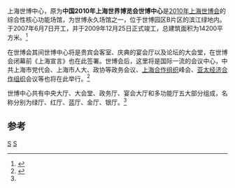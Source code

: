 {{coord|31.188721|121.484499|display=title|type:landmark|format=dms}}
{{Infobox building
| building_name = 上海世博中心
| native_building_name= 
| former_names =
| alternate_names =
| image =
| caption = 
| map_type = 
| altitude = 
| building_type = 
| architectural_style = 
| structural_system = 
| cost = 
| ren_cost =
| location = [[上海市|上海]]世博园区B片区
| address = 
| client = 
| owner = 上海世博（集团）有限公司
| current_tenants = 
| landlord = 
| coordinates = 
| start_date = 2007年6月7日
| completion_date = 2009年12月25日
| inauguration_date =
| renovation_date = 
| demolition_date = 
| destruction_date = 
| height = 
| diameter = 
| other_dimensions = 
| floor_count = 
| floor_area = 
| main_contractor = 
| architect = 
| architecture_firm = 
| structural_engineer = 
| services_engineer = 
| civil_engineer = 
| other_designers = 
| quantity_surveyor = 
| awards = 
| ren_architect =
| ren_firm =
| ren_str_engineer = 
| ren_serv_engineer = 
| ren_civ_engineer = 
| ren_oth_designers = 
| ren_qty_surveyor = 
| ren_awards = 
| references = 
}}

上海世博中心，原为'''中国2010年上海世界博览会世博中心'''是[[中國2010年上海世界博覽會|2010年上海世博会]]的综合性核心功能场馆，为世博永久场馆之一，位于世博园区B片区的滨江绿地内。于2007年6月7日开工，并于2009年12月25日正式竣工，总建筑面积为14200平方米。<ref>{{cite web|title=世博会后完全开放 市民可在世博中心摆喜宴|url=http://2010.qq.com/a/20091231/000022.htm|accessdate=2010-03-12|publisher=腾讯世博|archive-date=2012-04-16|archive-url=https://web.archive.org/web/20120416232856/http://2010.qq.com/a/20091231/000022.htm|dead-url=no}}</ref>

在世博会其间世博中心将是贵宾会客室、庆典的宴会厅以及论坛的大会堂，在世博会闭幕前《上海宣言》也在此签署。世博会后，这里将是国际一流的会议中心，中共上海市党代会、上海市人大、政协等政务会议、[[上海合作组织|上海合作组织]]峰会、[[亚太经济合作组织|亚太经济合作组织]]会议等也将在此举行。<ref name="qq">{{cite web|title=世博中心将是上海未来地标 五色大厅功能齐全|url=http://2010.qq.com/a/20100106/000048.htm|accessdate=2010-03-12|publisher=腾讯世博|archive-date=2020-11-21|archive-url=https://web.archive.org/web/20201121235455/https://2010.qq.com/a/20100106/000048.htm|dead-url=no}}</ref>

世博中心共有中央大厅、大会堂、政务厅、宴会大厅和多功能厅五大部分组成，名称分别为绿厅、红厅、蓝厅、金厅、银厅。<ref name="qq" />

== 参考 ==
{{reflist}}

{{Chinese building-stub}}

{{2010年上海世博会展馆}}

[[Category:2010年上海世界博览会|S]]
[[Category:2009年建築|S]]